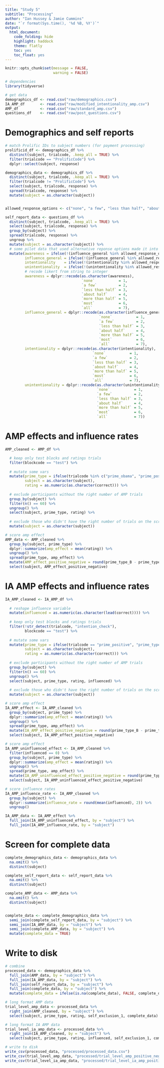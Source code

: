 ```yaml
---
title: "Study 5"
subtitle: "Processing"
author: "Ian Hussey & Jamie Cummins"
date: "`r format(Sys.time(), '%d %B, %Y')`"
output:
  html_document:
    code_folding: hide
    highlight: haddock
    theme: flatly
    toc: yes
    toc_float: yes
---
```


```r

knitr::opts_chunk$set(message = FALSE, 
                      warning = FALSE)

```

```r

# dependencies
library(tidyverse)

# get data
demographics_df <- read.csv("raw/demographics.csv")
IA_AMP_df       <- read.csv("raw/modified_intentionality_amp.csv")
AMP_df          <- read.csv("raw/standard_amp.csv")
questions_df    <- read.csv("raw/post_questions.csv")

```

# Demographics and self reports

```r

# match Prolific IDs to subject numbers (for payment processing)
prolificid_df <- demographics_df %>%
  distinct(subject, trialcode, .keep_all = TRUE) %>%
  filter(trialcode == "ProlificCode") %>%
  dplyr::select(subject, response) 

demographics_data <- demographics_df %>%
  distinct(subject, trialcode, .keep_all = TRUE) %>%
  filter(trialcode != "ProlificCode") %>%
  select(subject, trialcode, response) %>%
  spread(trialcode, response) %>%
  mutate(subject = as.character(subject))


allowed_response_options <- c("none", "a few", "less than half", "about half", "more than half", "most", "all")

self_report_data <- questions_df %>%
  distinct(subject, trialcode, .keep_all = TRUE) %>%
  select(subject, trialcode, response) %>%
  group_by(subject) %>%
  spread(trialcode, response) %>%
  ungroup %>% 
  mutate(subject = as.character(subject)) %>%
  # some pilot data that used alternative reponse options made it into the data. exclude this.
  mutate(awareness = ifelse(!(influence_general %in% allowed_response_options), NA, as.character(awareness)),
         influence_general = ifelse(!(influence_general %in% allowed_response_options), NA, as.character(influence_general)),
         intentionality    = ifelse(!(intentionality %in% allowed_response_options), NA, as.character(intentionality)),
         unintentionality  = ifelse(!(unintentionality %in% allowed_response_options), NA, as.character(unintentionality)),
         # recode likert from string to integer
         awareness = dplyr::recode(as.character(awareness),
                                   `none`           = 1,
                                   `a few`          = 2,
                                   `less than half` = 3,
                                   `about half`     = 4,
                                   `more than half` = 5,
                                   `most`           = 6,
                                   `all`            = 7),
         influence_general = dplyr::recode(as.character(influence_general),
                                           `none`           = 1,
                                           `a few`          = 2,
                                           `less than half` = 3,
                                           `about half`     = 4,
                                           `more than half` = 5,
                                           `most`           = 6,
                                           `all`            = 7),
         intentionality = dplyr::recode(as.character(intentionality),
                                        `none`           = 1,
                                        `a few`          = 2,
                                        `less than half` = 3,
                                        `about half`     = 4,
                                        `more than half` = 5,
                                        `most`           = 6,
                                        `all`            = 7),
         unintentionality = dplyr::recode(as.character(unintentionality),
                                          `none`           = 1,
                                          `a few`          = 2,
                                          `less than half` = 3,
                                          `about half`     = 4,
                                          `more than half` = 5,
                                          `most`           = 6,
                                          `all`            = 7))

```

# AMP effects and influence rates

```r

AMP_cleaned <- AMP_df %>%

  # keep only test blocks and ratings trials
  filter(blockcode == "test") %>%
  
  # mutate some vars
  mutate(prime_type = ifelse(trialcode %in% c("prime_obama", "prime_positive"), "prime_type_B", "prime_type_A"),
         subject = as.character(subject),
         rating = as.numeric(as.character(correct))) %>%
  
  # exclude participants without the right number of AMP trials
  group_by(subject) %>% 
  filter(n() == 60) %>%
  ungroup() %>%
  select(subject, prime_type, rating) %>%
  
  # exclude those who didn't have the right number of trials on the screener
  mutate(subject = as.character(subject))

# score amp effect
AMP_data <- AMP_cleaned %>%
  group_by(subject, prime_type) %>%
  dplyr::summarize(amp_effect = mean(rating)) %>%
  ungroup() %>%
  spread(prime_type, amp_effect) %>%
  mutate(AMP_effect_positive_negative = round(prime_type_B - prime_type_B, 2)) %>%
  select(subject, AMP_effect_positive_negative)

```

# IA AMP effects and influence rates

```r

IA_AMP_cleaned <- IA_AMP_df %>%
  
  # reshape influence variable
  mutate(influenced = as.numeric(as.character(lead(correct)))) %>%
  
  # keep only test blocks and ratings trials
  filter(!str_detect(trialcode, "intention_check"),
         blockcode == "test") %>%
  
  # mutate some vars
  mutate(prime_type = ifelse(trialcode == "prime_positive", "prime_type_B", "prime_type_A"),
         subject = as.character(subject),
         rating = as.numeric(as.character(correct))) %>%
  
  # exclude participants without the right number of AMP trials
  group_by(subject) %>% 
  filter(n() == 60) %>%
  ungroup() %>%
  select(subject, prime_type, rating, influenced) %>%
  
  # exclude those who didn't have the right number of trials on the screener
  mutate(subject = as.character(subject))

# score amp effect
IA_AMP_effect <- IA_AMP_cleaned %>%
  group_by(subject, prime_type) %>%
  dplyr::summarize(amp_effect = mean(rating)) %>%
  ungroup() %>%
  spread(prime_type, amp_effect) %>%
  mutate(IA_AMP_effect_positive_negative = round(prime_type_B - prime_type_B, 2)) %>%
  select(subject, IA_AMP_effect_positive_negative)

# score amp effect
IA_AMP_uninfluenced_effect <- IA_AMP_cleaned %>%
  filter(influenced == 0) %>%
  group_by(subject, prime_type) %>%
  dplyr::summarize(amp_effect = mean(rating)) %>%
  ungroup() %>%
  spread(prime_type, amp_effect) %>%
  mutate(IA_AMP_uninfluenced_effect_positive_negative = round(prime_type_B - prime_type_B, 2)) %>%
  select(subject, IA_AMP_uninfluenced_effect_positive_negative)

# score influence rates
IA_AMP_influence_rate <- IA_AMP_cleaned %>%
  group_by(subject) %>%
  dplyr::summarize(influence_rate = round(mean(influenced), 2)) %>%
  ungroup()

IA_AMP_data <- IA_AMP_effect %>%
  full_join(IA_AMP_uninfluenced_effect, by = "subject") %>%
  full_join(IA_AMP_influence_rate, by = "subject")

```

# Screen for complete data

```r

complete_demographics_data <- demographics_data %>%
  na.omit() %>%
  distinct(subject)

complete_self_report_data <- self_report_data %>%
  na.omit() %>%
  distinct(subject)

complete_AMP_data <- AMP_data %>%
  na.omit() %>%
  distinct(subject)


complete_data <- complete_demographics_data %>%
  semi_join(complete_self_report_data, by = "subject") %>%
  semi_join(IA_AMP_data, by = "subject") %>%
  semi_join(complete_AMP_data, by = "subject") %>%
  mutate(complete_data = TRUE)

```

# Write to disk

```r

# combine
processed_data <- demographics_data %>%
  full_join(AMP_data, by = "subject") %>%
  full_join(IA_AMP_data, by = "subject") %>%
  full_join(self_report_data, by = "subject") %>%
  full_join(complete_data, by = "subject") %>%
  mutate(complete_data = ifelse(is.na(complete_data), FALSE, complete_data))

# long format AMP data
trial_level_amp_data <- processed_data %>%
  right_join(AMP_cleaned, by = "subject") %>%
  select(subject, prime_type, rating, self_exclusion_1, complete_data)

# long format IA AMP data
trial_level_ia_amp_data <- processed_data %>%
  right_join(IA_AMP_cleaned, by = "subject") %>%
  select(subject, prime_type, rating, influenced, self_exclusion_1, complete_data)

# write to disk
write_csv(processed_data, "processed/processed_data.csv")
write_csv(trial_level_amp_data, "processed/trial_level_amp_positive_negative_data.csv")
write_csv(trial_level_ia_amp_data, "processed/trial_level_ia_amp_positive_negative_data.csv")

```